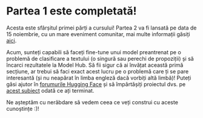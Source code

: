 # Partea 1 este completată!

<CourseFloatingBanner
    chapter={4}
    classNames="absolute z-10 right-0 top-0"
/>

Acesta este sfârșitul primei părți a cursului! Partea 2 va fi lansată pe data de 15 noiembrie, cu un mare eveniment comunitar, mai multe informații găsiți [aici](https://huggingface.co/blog/course-launch-event).

Acum, sunteți capabili să faceți fine-tune unui model preantrenat pe o problemă de clasificare a textului (o singură sau perechi de propoziții) și să încarci rezultatele la Model Hub. Să fii sigur că ai învățat această primă secțiune, ar trebui să faci exact acest lucru pe o problemă care ți se pare interesantă (și nu neapărat în limba engleză dacă vorbiți altă limbă)! Puteți găsi ajutor în [forumurile Hugging Face](https://discuss.huggingface.co/) și să împărtășiți proiectul dvs. pe [acest subiect](https://discuss.huggingface.co/t/share-your-projects/6803) odată ce ați terminat.

Ne așteptăm cu nerăbdare să vedem ceea ce veți construi cu aceste cunoștințe :)!
